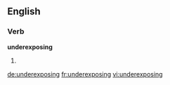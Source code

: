 ==English==

===Verb===
'''underexposing'''

# {{present participle of|underexpose}}

[[de:underexposing]]
[[fr:underexposing]]
[[vi:underexposing]]